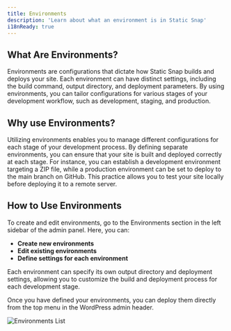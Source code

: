 ```yaml
---
title: Environments
description: 'Learn about what an environment is in Static Snap'
i18nReady: true
---
```




## What Are Environments?

Environments are configurations that dictate how Static Snap builds and deploys your site. Each environment can have distinct settings, including the build command, output directory, and deployment parameters. By using environments, you can tailor configurations for various stages of your development workflow, such as development, staging, and production.


## Why use Environments?

Utilizing environments enables you to manage different configurations for each stage of your development process. By defining separate environments, you can ensure that your site is built and deployed correctly at each stage. For instance, you can establish a development environment targeting a ZIP file, while a production environment can be set to deploy to the main branch on GitHub. This practice allows you to test your site locally before deploying it to a remote server.

## How to Use Environments

To create and edit environments, go to the Environments section in the left sidebar of the admin panel. Here, you can:

- **Create new environments**
- **Edit existing environments**
- **Define settings for each environment**

Each environment can specify its own output directory and deployment settings, allowing you to customize the build and deployment process for each development stage.

Once you have defined your environments, you can deploy them directly from the top menu in the WordPress admin header.

<Image src="/src/assets/screenshots/environments/environments-list.png" alt="Environments List" width={600} height={400} />
